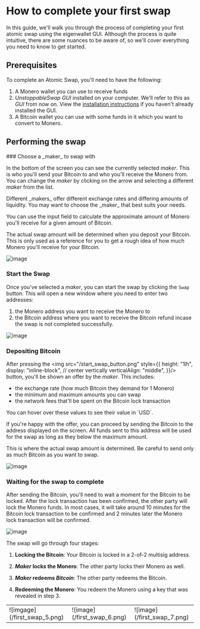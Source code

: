 # How to complete your first swap

In this guide, we'll walk you through the process of completing your first atomic swap using the eigenwallet GUI.
Although the process is quite intuitive, there are some nuances to be aware of, so we'll cover everything you need to know to get started.

## Prerequisites

To complete an Atomic Swap, you'll need to have the following:

1. A Monero wallet you can use to receive funds
2. _UnstoppableSwap GUI_ installed on your computer. 
We'll refer to this as _GUI_ from now on. View the [installation instructions](../getting_started/install_instructions) if you haven't already installed the GUI.
3. A Bitcoin wallet you can use with some funds in it which you want to convert to Monero.

 
## Performing the swap
<Steps>
### Choose a _maker_ to swap with

In the bottom of the screen you can see the currently selected _maker_. 
This is who you'll send your Bitcoin to and who you'll receive the Monero from. 
You can change the _maker_ by clicking on the arrow and selecting a different _maker_ from the list.


<Callout type="info">
Different _makers_ offer different exchange rates and differing amounts of liquidity. You may want to choose the _maker_ that best suits your needs.
</Callout>

You can use the input field to calculate the approximate amount of Monero you'll receive for a given amount of Bitcoin.

<Callout type="info">
The actual swap amount will be determined when you deposit your Bitcoin. 
This is only used as a reference for you to get a rough idea of how much Monero you'll receive for your Bitcoin.
</Callout>

![image](/first_swap_1.png)

### Start the Swap

Once you've selected a _maker_, you can start the swap by clicking the `Swap` button. 
This will open a new window where you need to enter two addresses:

1. the Monero address you want to receive the Monero to
2. the Bitcoin address where you want to receive the Bitcoin refund incase the swap is not completed successfully. 

![image](/first_swap_2.png)

### Depositing Bitcoin

After pressing the <img src="/start_swap_button.png" style={{
    height: "1lh",
    display: "inline-block",
    // center vertically
    verticalAlign: "middle",
}}/> button, you'll be shown an offer by the _maker_. This includes:

- the exchange rate (how much Bitcoin they demand for 1 Monero)
- the minimum and maximum amounts you can swap
- the network fees that'll be spent on the Bitcoin lock transaction

<Callout type="info">
You can hover over these values to see their value in `USD`.
</Callout>

If you're happy with the offer, you can proceed by sending the Bitcoin to the address displayed on the screen.
All funds sent to this address will be used for the swap as long as they below the maximum amount.

<Callout type="info">
This is where the actual swap amount is determined.
Be careful to send only as much Bitcoin as you want to swap.
</Callout>

![image](/first_swap_3.png)

### Waiting for the swap to complete

After sending the Bitcoin, you'll need to wait a moment for the Bitcoin to be locked.
After the lock transaction has been confirmed, the other party will lock the Monero funds.
In most cases, it will take around 10 minutes for the Bitcoin lock transaction to be confirmed and 2 minutes later the Monero lock transaction will be confirmed.

![image](/first_swap_4.png)


The swap will go through four stages:

1. **Locking the Bitcoin**:
Your Bitcoin is locked in a 2-of-2 multisig address.

2. **_Maker_ locks the Monero**:
The other party locks their Monero as well.

3. **_Maker_ redeems _Bitcoin_**:
The other party redeems the Bitcoin.

4. **Redeeming the Monero**:
You redeem the Monero using a key that was revealed in step 3.

<table>
  <tr>
    <td>
      ![imgage](/first_swap_5.png)
    </td>
    <td>
      ![image](/first_swap_6.png)
    </td>
    <td>
      ![image](/first_swap_7.png)
    </td>
  </tr>
</table>

</Steps>
